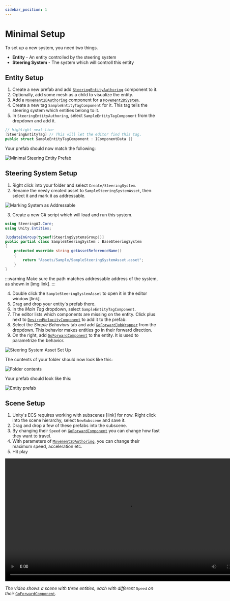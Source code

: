 ```yaml
---
sidebar_position: 1
---
```


# Minimal Setup

To set up a new system, you need two things.

- **Entity** - An entity controlled by the steering system
- **Steering System** - The system which will controll this entity

## Entity Setup 

1. Create a new prefab and add [`SteeringEntityAuthoring`](/docs/documentation-core/base-system/steering-entity) component to it.
2. Optionally, add some mesh as a child to visualize the entity.
3. Add a [`Movement2DAuthoring`](/docs/documentation-defaults/movement/0_2D-movement) component for a [`Movement2DSystem`](/docs/documentation-defaults/movement/0_2D-movement).
4. Create a new tag `SampleEntityTagComponent` for it. This tag tells the steering system which entities belong to it.
5. In `SteeringEntityAuthoring`, select `SampleEntityTagComponent` from the dropdown and add it.

```csharp title="SampleEntityTag.cs"
// highlight-next-line
[SteeringEntityTag] // This will let the editor find this tag. 
public struct SampleEntityTagComponent : IComponentData {}
```

Your prefab should now match the following:

![Minimal Steering Entity Prefab](./imgs/MinimalSteeringEntity.png)

## Steering System Setup

1. Right click into your folder and select `Create/SteeringSystem`. 
2. Rename the newly created asset to `SampleSteeringSystemAsset`, then select it and mark it as addressable. 

![Marking System as Addressable](./imgs/AddressablePath.png)

3. Create a new C# script which will load and run this system. 

```csharp title="SampleSteeringSystem.cs"
using SteeringAI.Core;
using Unity.Entities;

[UpdateInGroup(typeof(SteeringSystemsGroup))]
public partial class SampleSteeringSystem : BaseSteeringSystem
{
    protected override string getAssetReferenceName()
    {
        return "Assets/Sample/SampleSteeringSystemAsset.asset";
    }
}
```
:::warning
Make sure the path matches addressable address of the system, as shown in [img link].
:::

4. Double click the `SampleSteeringSystemAsset` to open it in the editor window [link]. 
5. Drag and drop your entity's prefab there. 
6. In the *Main Tag* dropdown, select `SampleEntityTagComponent`.
7. The editor lists which components are missing on the entity. Click plus next to [`DesiredVelocityComponent`](/docs/documentation-defaults/Combiner#desiredvelocitycomponent) to add it to the prefab. 
8. Select the *Simple Behaviors* tab and add [`GoForwardJobWrapper`](/docs/documentation-defaults/behaviors/simple-behaviors/go-foward) from the dropdown. This behavior makes entities go in their forward direction.
9. On the right, add [`GoForwardComponent`](/docs/documentation-defaults/behaviors/simple-behaviors/go-foward#goforwardcomponent) to the entity. It is used to parametrize the behavior.

![Steering System Asset Set Up](/img/MinimalSteeringSystem.png)

The contents of your folder should now look like this: 

![Folder contents](./imgs/Project.png)

Your prefab should look like this:

![Entity prefab](./imgs/Prefab.png)

## Scene Setup
1. Unity's ECS requires working with subscenes [link] for now. Right click into the scene hierarchy, select `NewSubscene` and save it.
2. Drag and drop a few of these prefabs into the subscene.
3. By changing their `Speed` on [`GoForwardComponent`](/docs/documentation-defaults/behaviors/simple-behaviors/go-foward#goforwardcomponent) you can change how fast they want to travel. 
4. With parameters of [`Movement2DAuthoring`](/docs/documentation-defaults/movement/0_2D-movement), you can change their maximum speed, acceleration etc.
5. Hit play

<video controls width="800">
  <source src="/videos/GoForwardVideo.mp4" type="video/mp4" />
  Your browser does not support the video tag.
</video>

*The video shows a scene with three entities, each with different* `Speed` *on their* [`GoForwardComponent`](/docs/documentation-defaults/behaviors/simple-behaviors/go-foward#goforwardcomponent).